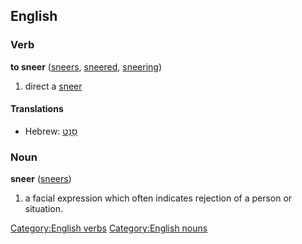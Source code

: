 ==English==
===Verb===
[[Category:English verbs]]
'''to sneer''' ([[sneers]], [[sneered]], [[sneering]])
# direct a [[sneer]]
====Translations====
*Hebrew: [[סנט|סָנַט]]

===Noun===
[[Category:English nouns]]
'''sneer''' ([[sneers]])
#a facial expression which often indicates rejection of a person or situation.